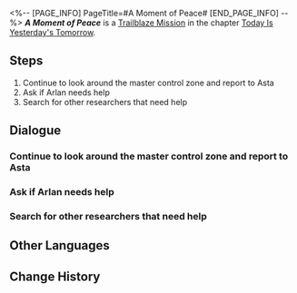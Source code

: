 <%-- [PAGE_INFO]
PageTitle=#A Moment of Peace#
[END_PAGE_INFO] --%>
{{Stub|Dialogue.}}
{{Mission Infobox
|id            = 1000302
|title         = 
|image         = <!--Mission A Moment of Peace.png-->
|type          = Trailblaze
|event_name    = 
|chapter       = Today Is Yesterday's Tomorrow
|requirements  = [[Trailblaze Mission]] ''[[A Moment of Peace]]'' completed
|summary       = <!--official mission summary from Fate's Atlas-->
|characters    = Trailblazer
|startLocation = [[Herta Space Station]] - [[Master Control Zone]]
|world         = Herta Space Station
|area          = Master Control Zone
|prev          = 
|next          = Lingering Shadows
|rewards       = Trailblaze EXP*600; Credit*2,000
}}
'''''A Moment of Peace''''' is a [[Trailblaze Mission]] in the chapter [[Today Is Yesterday's Tomorrow]].

==Steps==
# Continue to look around the master control zone and report to Asta
# Ask if Arlan needs help
# Search for other researchers that need help

<!--
==Gameplay Notes==

--><!--
==Trial Character==

-->
==Dialogue==
{{Stub Dialogue}}
===Continue to look around the master control zone and report to Asta===
{{Mission Description|type=trailblaze|location=<!--to be added-->|The space station's external crisis seems to be under control. If there are places you haven't been to yet, now's the chance to go and take a look.<br />Once everything has been taken care of, go and report to Asta.}}
{{Dialogue Start}}
:{{tx}}
{{Dialogue End}}

===Ask if Arlan needs help===
{{Mission Description|type=trailblaze|location=<!--to be added-->|update|The space station's external crisis seems to be under control but the researchers remain uneasy.<br />Not sure how Arlan is doing. Let's go check on him.}}
{{Dialogue Start}}
:{{tx}}
{{Dialogue End}}

===Search for other researchers that need help===
{{Mission Description|type=trailblaze|location=<!--to be added-->|update|The space station's external crisis seems to be under control but the researchers remain uneasy.<br />Many of them were alone when they came here. What do they care about the most now? The space station? Their colleagues? Or is it the research itself?<br />It's obvious that everyone's answer is different.}}
{{Dialogue Start}}
:{{tx}}
{{Dialogue End}}

==Other Languages==
{{Other Languages
|en   = A Moment of Peace
|zhs  = 宇宙安宁片刻
|zht  = 宇宙安寧片刻
|ja   = 宇宙の安らぎのひと時
|ko   = 찰나의 우주 평화
|es   = Momento de sosiego
|fr   = Un moment de paix
|ru   = Момент вселенского спокойствия
|th   = ช่วงเวลาอันเงียบสงบของจักรวาล
|vi   = Khoảnh Khắc Yên Bình Của Vũ Trụ
|de   = Moment des Friedens
|id   = Momen Kedamaian Galaksi
|pt   = Um Momento de Paz
}}

==Change History==
{{Change History|1.0}}
